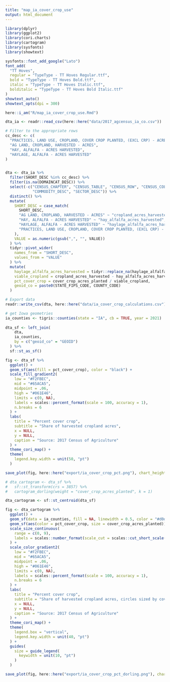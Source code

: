 ```yaml
---
title: "map_ia_cover_crop_use"
output: html_document
---
```


```r

library(dplyr)
library(ggplot2)
library(cori.charts)
library(cartogram)
library(sysfonts)
library(showtext)

sysfonts::font_add_google("Lato")
font_add(
  "TT Hoves",
  regular = "TypeType - TT Hoves Regular.ttf",
  bold = "TypeType - TT Hoves Bold.ttf",
  italic = "TypeType - TT Hoves Italic.ttf",
  bolditalic = "TypeType - TT Hoves Bold Italic.ttf"
)
showtext_auto()
showtext_opts(dpi = 300)

here::i_am("R/map_ia_cover_crop_use.Rmd")

```


```r

dta_ia <- readr::read_csv(here::here("data/2017_agcensus_ia_co.csv"))

```

```r

# Filter to the appropriate rows
cc_desc <- c(
  "PRACTICES, LAND USE, CROPLAND, COVER CROP PLANTED, (EXCL CRP) - ACRES",
  "AG LAND, CROPLAND, HARVESTED - ACRES",
  "HAY, ALFALFA - ACRES HARVESTED",
  "HAYLAGE, ALFALFA - ACRES HARVESTED"
)


dta <- dta_ia %>%
  filter(SHORT_DESC %in% cc_desc) %>%
  filter(is.na(DOMAINCAT_DESC)) %>%
  select(-c("CENSUS_CHAPTER", "CENSUS_TABLE", "CENSUS_ROW", "CENSUS_COLUMN",
            "COMMODITY_DESC", "SECTOR_DESC")) %>%
  distinct() %>%
  mutate(
    SHORT_DESC = case_match(
      SHORT_DESC,
      "AG LAND, CROPLAND, HARVESTED - ACRES" ~ "cropland_acres_harvested",
      "HAY, ALFALFA - ACRES HARVESTED" ~ "hay_alfalfa_acres_harvested",
      "HAYLAGE, ALFALFA - ACRES HARVESTED" ~ "haylage_alfalfa_acres_harvested",
      "PRACTICES, LAND USE, CROPLAND, COVER CROP PLANTED, (EXCL CRP) - ACRES" ~ "cover_crop_acres_planted"
    ),
    VALUE = as.numeric(gsub(",", "", VALUE))
  ) %>%
  tidyr::pivot_wider(
    names_from = "SHORT_DESC",
    values_from = "VALUE"
  ) %>%
  mutate(
    haylage_alfalfa_acres_harvested = tidyr::replace_na(haylage_alfalfa_acres_harvested, 0),
    viable_cropland = cropland_acres_harvested - hay_alfalfa_acres_harvested - haylage_alfalfa_acres_harvested,
    pct_cover_crop = cover_crop_acres_planted / viable_cropland,
    geoid_co = paste0(STATE_FIPS_CODE, COUNTY_CODE)
  )

# Export data
readr::write_csv(dta, here::here("data/ia_cover_crop_calculations.csv"))

```

```r

# get Iowa geometries
ia_counties <- tigris::counties(state = "IA", cb = TRUE, year = 2021)
  
dta_sf <- left_join(
    dta,
    ia_counties,
    by = c("geoid_co" = "GEOID")
  ) %>%
  sf::st_as_sf()

```

```r

fig <- dta_sf %>%
  ggplot() +
  geom_sf(aes(fill = pct_cover_crop), color = "black") +
  scale_fill_gradient2(
    low = "#F2FBEC", 
    mid = "#65ACA5",
    midpoint = .06,
    high = "#061E46",
    limits = c(0, NA),
    labels = scales::percent_format(scale = 100, accuracy = 1),
    n.breaks = 6
  ) +
  labs(
    title = "Percent cover crop",
    subtitle = "Share of harvested cropland acres",
    x = NULL,
    y = NULL,
    caption = "Source: 2017 Census of Agriculture"
  ) +
  theme_cori_map() +
  theme(
    legend.key.width = unit(50, "pt")
  )

save_plot(fig, here::here("export/ia_cover_crop_pct.png"), chart_height = 7.5)

```


```r

# dta_cartogram <- dta_sf %>%
#   sf::st_transform(crs = 3857) %>%
#   cartogram_dorling(weight = "cover_crop_acres_planted", k = 1)

dta_cartogram <- sf::st_centroid(dta_sf)

fig <- dta_cartogram %>%
  ggplot() +
  geom_sf(data = ia_counties, fill = NA, linewidth = 0.5, color = "#d0d2ce") +
  geom_sf(aes(color = pct_cover_crop, size = cover_crop_acres_planted)) +
  scale_size_continuous(
    range = c(0, 9),
    labels = scales::number_format(scale_cut = scales::cut_short_scale())
  ) +
  scale_color_gradient2(
    low = "#F2FBEC", 
    mid = "#65ACA5",
    midpoint = .06,
    high = "#061E46",
    limits = c(0, NA),
    labels = scales::percent_format(scale = 100, accuracy = 1),
    n.breaks = 6
  ) +
  labs(
    title = "Percent cover crop",
    subtitle = "Share of harvested cropland acres, circles sized by cover crop acreage",
    x = NULL,
    y = NULL,
    caption = "Source: 2017 Census of Agriculture"
  ) +
  theme_cori_map() +
  theme(
    legend.box = "vertical",
    legend.key.width = unit(40, "pt")
  ) +
  guides(
    size = guide_legend(
      keywidth = unit(10, "pt")
    )
  )

save_plot(fig, here::here("export/ia_cover_crop_pct_dorling.png"), chart_height = 8)

```


